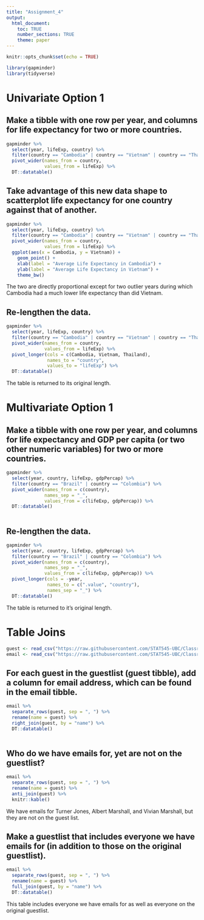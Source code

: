 ```yaml
---
title: "Assignment_4"
output: 
  html_document:
    toc: TRUE
    number_sections: TRUE
    theme: paper
---
```

```r
knitr::opts_chunk$set(echo = TRUE)
```

```r
library(gapminder)
library(tidyverse)
```

# Univariate Option 1

## Make a tibble with one row per year, and columns for life expectancy for two or more countries.

```r
gapminder %>%
  select(year, lifeExp, country) %>%
  filter(country == "Cambodia" | country == "Vietnam" | country == "Thailand") %>%
  pivot_wider(names_from = country,
              values_from = lifeExp) %>%
  DT::datatable()
```

## Take advantage of this new data shape to scatterplot life expectancy for one country against that of another.

```R
gapminder %>%
  select(year, lifeExp, country) %>%
  filter(country == "Cambodia" | country == "Vietnam" | country == "Thailand") %>%
  pivot_wider(names_from = country,
              values_from = lifeExp) %>%
  ggplot(aes(x = Cambodia, y = Vietnam)) +
    geom_point() +
    xlab(label = "Average Life Expectancy in Cambodia") +
    ylab(label = "Average Life Expectancy in Vietnam") +
    theme_bw()
```

The two are directly proportional except for two outlier years during which Cambodia had a much lower life expectancy than did Vietnam.

## Re-lengthen the data.

```r
gapminder %>%
  select(year, lifeExp, country) %>%
  filter(country == "Cambodia" | country == "Vietnam" | country == "Thailand") %>%
  pivot_wider(names_from = country,
              values_from = lifeExp) %>%
  pivot_longer(cols = c(Cambodia, Vietnam, Thailand),
               names_to = "country",
               values_to = "lifeExp") %>%
  DT::datatable()
```

The table is returned to its original length.

# Multivariate Option 1

## Make a tibble with one row per year, and columns for life expectancy and GDP per capita (or two other numeric variables) for two or more countries.

```r
gapminder %>%
  select(year, country, lifeExp, gdpPercap) %>%
  filter(country == "Brazil" | country == "Colombia") %>%
  pivot_wider(names_from = c(country),
              names_sep = "_",
              values_from = c(lifeExp, gdpPercap)) %>%
  DT::datatable()
  
```

## Re-lengthen the data.

```r
gapminder %>%
  select(year, country, lifeExp, gdpPercap) %>%
  filter(country == "Brazil" | country == "Colombia") %>%
  pivot_wider(names_from = c(country),
              names_sep = "_",
              values_from = c(lifeExp, gdpPercap)) %>%
  pivot_longer(cols = -year,
               names_to = c(".value", "country"),
               names_sep = "_") %>%
  DT::datatable()
```

The table is returned to it's original length.

# Table Joins

```r
guest <- read_csv("https://raw.githubusercontent.com/STAT545-UBC/Classroom/master/data/wedding/attend.csv")
email <- read_csv("https://raw.githubusercontent.com/STAT545-UBC/Classroom/master/data/wedding/emails.csv")
```

## For each guest in the guestlist (guest tibble), add a column for email address, which can be found in the email tibble.

```r
email %>%
  separate_rows(guest, sep = ", ") %>%
  rename(name = guest) %>%
  right_join(guest, by = "name") %>%
  DT::datatable()
  
```

## Who do we have emails for, yet are not on the guestlist?

```r

email %>%
  separate_rows(guest, sep = ", ") %>%
  rename(name = guest) %>%
  anti_join(guest) %>%
  knitr::kable()

```

We have emails for Turner Jones, Albert Marshall, and Vivian Marshall, but they are not on the guest list.

## Make a guestlist that includes everyone we have emails for (in addition to those on the original guestlist).

```r
email %>%
  separate_rows(guest, sep = ", ") %>%
  rename(name = guest) %>%
  full_join(guest, by = "name") %>%
  DT::datatable()
```

This table includes everyone we have emails for as well as everyone on the original guestlist.
